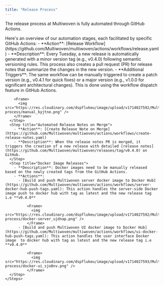 ```yaml
---
title: "Release Process"
---
```


The release process at Multiwoven is fully automated through GitHub Actions.

<AccordionGroup>
  <Accordion title="Automation Stages" icon="github" defaultOpen="true">
  Here's an overview of our automation stages, each facilitated by specific GitHub Actions:
    <Steps>
      <Step title="Weekly Release Workflow">
        - **Action**: [Release Workflow](https://github.com/Multiwoven/multiwoven/actions/workflows/release.yaml)
        - **Description**: Every Tuesday, a new release is automatically generated with a minor version tag (e.g., v0.4.0) following semantic versioning rules. This process also creates a pull request (PR) for release notes that summarize the changes in the new version.
        - **Additional Triggers**: The same workflow can be manually triggered to create a patch version (e.g., v0.4.1 for quick fixes) or a major version (e.g., v1.0.0 for significant architectural changes). This is done using the workflow dispatch feature in GitHub Actions.

        <Frame>
          <img src="https://res.cloudinary.com/dspflukeu/image/upload/v1714027592/Multiwoven/Docs/release-process/manual_kyjtne.png" />
        </Frame>
      </Step>
      <Step title="Automated Release Notes on Merge">
        - **Action**: [Create Release Note on Merge](https://github.com/Multiwoven/multiwoven/actions/workflows/create-release-notes.yaml)
        - **Description**: When the release notes PR is merged, it triggers the creation of a new release with detailed [release notes](https://github.com/Multiwoven/multiwoven/releases/tag/v0.4.0) on GitHub.
      </Step>
      <Step title="Docker Image Releases">
        - **Description**: Docker images need to be manually released based on the newly created tags from the GitHub Actions.
        - **Actions**:
          - [Build and push Multiwoven server docker image to Docker Hub](https://github.com/Multiwoven/multiwoven/actions/workflows/server-docker-hub-push-tags.yaml): This action handles the server-side Docker image push to docker hub with tag as latest and the new release tag i.e **v0.4.0**

              <Frame>
                <img src="https://res.cloudinary.com/dspflukeu/image/upload/v1714027592/Multiwoven/Docs/release-process/docker-server_ujdnap.png" />
              </Frame>
          - [Build and push Multiwoven UI docker image to Docker Hub](https://github.com/Multiwoven/multiwoven/actions/workflows/ui-docker-hub-push-tags.yaml): This action handles the user interface Docker image  to docker hub with tag as latest and the new release tag i.e **v0.4.0**

              <Frame>
                <img src="https://res.cloudinary.com/dspflukeu/image/upload/v1714027593/Multiwoven/Docs/release-process/docker-ui_sjo8nv.png" />
              </Frame>
      </Step>
    </Steps>

  </Accordion>
</AccordionGroup>

